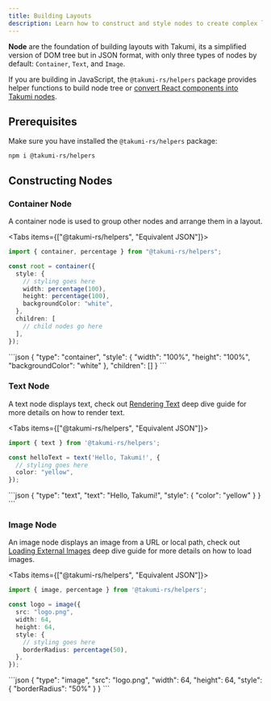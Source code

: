 ```yaml
---
title: Building Layouts
description: Learn how to construct and style nodes to create complex layouts.
---
```


**Node** are the foundation of building layouts with Takumi, its a simplified version of DOM tree but in JSON format, with only three types of nodes by default: `Container`, `Text`, and `Image`. 

If you are building in JavaScript, the `@takumi-rs/helpers` package provides helper functions to build node tree or [convert React components into Takumi nodes](/docs/deep-dives/from-jsx-helper).

## Prerequisites

Make sure you have installed the `@takumi-rs/helpers` package:

```npm
npm i @takumi-rs/helpers
```

## Constructing Nodes

### Container Node

A container node is used to group other nodes and arrange them in a layout.

<Tabs items={["@takumi-rs/helpers", "Equivalent JSON"]}>
<Tab title="@takumi-rs/helpers">
```typescript
import { container, percentage } from "@takumi-rs/helpers";

const root = container({
  style: {
    // styling goes here
    width: percentage(100),
    height: percentage(100),
    backgroundColor: "white",
  },
  children: [
    // child nodes go here
  ],
});
```
</Tab>
<Tab title="Equivalent JSON">
```json
{
  "type": "container",
  "style": {
    "width": "100%",
    "height": "100%",
    "backgroundColor": "white"
  },
  "children": []
}
```
</Tab>
</Tabs>

### Text Node

A text node displays text, check out [Rendering Text](/docs/deep-dives/rendering-text) deep dive guide for more details on how to render text.

<Tabs items={["@takumi-rs/helpers", "Equivalent JSON"]}>
<Tab title="@takumi-rs/helpers">
```typescript
import { text } from '@takumi-rs/helpers';

const helloText = text('Hello, Takumi!', {
  // styling goes here
  color: "yellow",
});
```

</Tab>
<Tab title="Equivalent JSON">
```json
{
  "type": "text",
  "text": "Hello, Takumi!",
  "style": {
    "color": "yellow"
  }
}
```
</Tab>
</Tabs>

### Image Node

An image node displays an image from a URL or local path, check out [Loading External Images](/docs/deep-dives/rendering-extenral-image) deep dive guide for more details on how to load images.

<Tabs items={["@takumi-rs/helpers", "Equivalent JSON"]}>
<Tab title="@takumi-rs/helpers">
```typescript
import { image, percentage } from '@takumi-rs/helpers';

const logo = image({
  src: "logo.png",
  width: 64,
  height: 64,
  style: {
    // styling goes here
    borderRadius: percentage(50),
  },
});
```
</Tab>
<Tab title="Equivalent JSON">
```json
{
  "type": "image",
  "src": "logo.png",
  "width": 64,
  "height": 64,
  "style": {
    "borderRadius": "50%"
  }
}
```
</Tab>
</Tabs>
